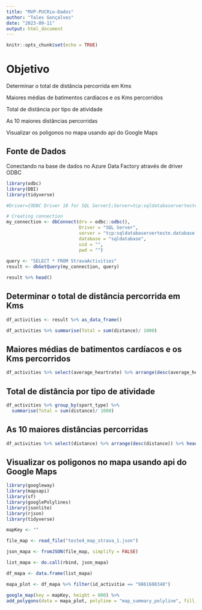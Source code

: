 ```yaml
---
title: "MVP-PUCRio-Dados"
author: "Tales Gonçalves"
date: "2023-09-11"
output: html_document
---
```


```r
knitr::opts_chunk$set(echo = TRUE)
```

# Objetivo

Determinar o total de distância percorrida em Kms

Maiores médias de batimentos cardíacos e os Kms percorridos

Total de distância por tipo de atividade

As 10 maiores distâncias percorridas

Visualizar os poligonos no mapa usando api do Google Maps


## Fonte de Dados
Conectando na base de dados no Azure Data Factory através de driver ODBC

```r

library(odbc) 
library(DBI)
library(tidyverse)

#Driver={ODBC Driver 18 for SQL Server};Server=tcp:sqldatabaserverteste.database.windows.net,1433;Database=sqldatabase;Uid=tales;Pwd={your_password_here};Encrypt=yes;TrustServerCertificate=no;Connection Timeout=30;

# Creating connection
my_connection <- dbConnect(drv = odbc::odbc(),
                           Driver = "SQL Server",
                           server = "tcp:sqldatabaserverteste.database.windows.net,1433",
                           database = "sqldatabase",
                           uid = "",
                           pwd = "")
                           
query <- "SELECT * FROM StravaActivities"
result <- dbGetQuery(my_connection, query)

result %>% head()

```

## Determinar o total de distância percorrida em Kms

```r
df_activities <- result %>% as_data_frame()

df_activities %>% summarise(Total = sum(distance)/ 1000)


```

## Maiores médias de batimentos cardíacos e os Kms percorridos

```r

df_activities %>% select(average_heartrate) %>% arrange(desc(average_heartrate)) %>% head(10)

```

## Total de distância por tipo de atividade

```r

df_activities %>% group_by(sport_type) %>% 
  summarise(Total = sum(distance)/ 1000)


```


## As 10 maiores distâncias percorridas 

```r
df_activities %>% select(distance) %>% arrange(desc(distance)) %>% head(10)

```


## Visualizar os poligonos no mapa usando api do Google Maps

```r

library(googleway)
library(mapsapi)
library(sf)
library(googlePolylines)
library(jsonlite)
library(rjson)
library(tidyverse)

mapKey <- ""

file_map <- read_file("teste4_map_strava_1.json")

json_mapa <- fromJSON(file_map, simplify = FALSE)

list_mapa <- do.call(rbind, json_mapa)

df_mapa <- data.frame(list_mapa)

mapa_plot <- df_mapa %>% filter(id_activitie == "9861608348")

google_map(key = mapKey, height = 800) %>%
add_polygons(data = mapa_plot, polyline = "map_summary_polyline", fill_colour = "#FF00FF", fill_opacity = 0.2)


```


